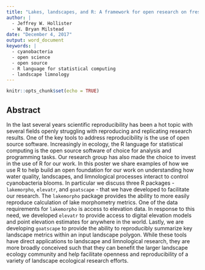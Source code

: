 ```yaml
---
title: "Lakes, landscapes, and R: A framework for open research on freshwater cyanobacteria"
author: |
  - Jeffrey W. Hollister
  - W. Bryan Milstead
date: "December 4, 2017"
output: word_document
keywords: |
  - cyanobacteria
  - open science
  - open source
  - R language for statistical computing
  - landscape limnology
---
```


```r
knitr::opts_chunk$set(echo = TRUE)
```

## Abstract

In the last several years scientific reproducibility has been a hot topic with 
several fields openly struggling with reproducing and replicating research 
results.  One of the key tools to address reproducibility is the use of open 
source software.  Increasingly in ecology, the R language for statistical 
computing is the open source software of choice for analysis and programming 
tasks.  Our research group has also made the choice to invest in the use of R 
for our work.  In this poster we share examples of how we use R to help build an
open foundation for our work on understanding how water quality, landscapes, and 
limnological processes interact to control cyanobacteria blooms. In particular 
we discuss three R packages - `lakemorpho`, `elevatr`, and `goatscape` - that 
we have developed to facilitate our research. The `lakemorpho` package provides
the ability to more easily reproduce calculation of lake morphometry metrics.
One of the data requirements for `lakemorpho` is access to elevation data. In 
response to this need, we developed `elevatr` to provide access to digital 
elevation models and point elevation estimates for anywhere in the world. 
Lastly, we are developing `goatscape` to provide the ability to reproducibly 
summarize key landscape metrics within an input landscape polygon. While these 
tools have direct applications to landscape and limnological research, they are 
more broadly conceived such that they can benefit the larger landscape ecology 
community and help facilitate openness and reproducibility of a variety of 
landscape ecological research efforts. 
